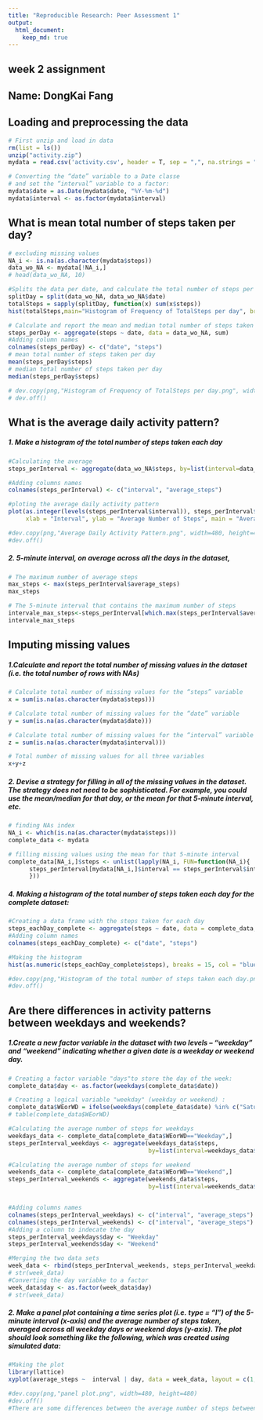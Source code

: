```yaml
---
title: "Reproducible Research: Peer Assessment 1"
output: 
  html_document:
    keep_md: true
---
```

## week 2 assignment
## Name: DongKai Fang
## Loading and preprocessing the data
```r
# First unzip and load in data 
rm(list = ls())
unzip("activity.zip")
mydata = read.csv('activity.csv', header = T, sep = ",", na.strings = "NA")

# Converting the “date” variable to a Date classe
# and set the “interval” variable to a factor:
mydata$date = as.Date(mydata$date, "%Y-%m-%d")
mydata$interval <- as.factor(mydata$interval)

```

## What is mean total number of steps taken per day?
```r
# excluding missing values
NA_i <- is.na(as.character(mydata$steps))
data_wo_NA <- mydata[!NA_i,]
# head(data_wo_NA, 10)

#Splits the data per date, and calculate the total number of steps per day
splitDay = split(data_wo_NA, data_wo_NA$date)
totalSteps = sapply(splitDay, function(x) sum(x$steps))
hist(totalSteps,main="Histogram of Frequency of TotalSteps per day", breaks = 15, col = "blue")

# Calculate and report the mean and median total number of steps taken per day
steps_perDay <- aggregate(steps ~ date, data = data_wo_NA, sum)
#Adding column names
colnames(steps_perDay) <- c("date", "steps")
# mean total number of steps taken per day
mean(steps_perDay$steps)
# median total number of steps taken per day
median(steps_perDay$steps)

# dev.copy(png,"Histogram of Frequency of TotalSteps per day.png", width=480, height=480)
# dev.off()

```

## What is the average daily activity pattern?
##### 1. Make a histogram of the total number of steps taken each day
```r

#Calculating the average
steps_perInterval <- aggregate(data_wo_NA$steps, by=list(interval=data_wo_NA$interval), FUN=mean)

#Adding columns names
colnames(steps_perInterval) <- c("interval", "average_steps")

#ploting the average daily activity pattern 
plot(as.integer(levels(steps_perInterval$interval)), steps_perInterval$average_steps, type="l",
     xlab = "Interval", ylab = "Average Number of Steps", main = "Average Daily Activity Pattern",  col ="red")

#dev.copy(png,"Average Daily Activity Pattern.png", width=480, height=480)
#dev.off()
```

##### 2. 5-minute interval, on average across all the days in the dataset,
```r
# The maximum number of average steps
max_steps <- max(steps_perInterval$average_steps)
max_steps

# The 5-minute interval that contains the maximum number of steps
intervale_max_steps<-steps_perInterval[which.max(steps_perInterval$average_steps),]$interval
intervale_max_steps
```

## Imputing missing values
##### 1.Calculate and report the total number of missing values in the dataset (i.e. the total number of rows with NAs)
```r
# Calculate total number of missing values for the “steps” variable
x = sum(is.na(as.character(mydata$steps)))

# Calculate total number of missing values for the “date” variable
y = sum(is.na(as.character(mydata$date)))

# Calculate total number of missing values for the “interval” variable
z = sum(is.na(as.character(mydata$interval)))

# Total number of missing values for all three variables
x+y+z
```

##### 2. Devise a strategy for filling in all of the missing values in the dataset. The strategy does not need to be sophisticated. For example, you could use the mean/median for that day, or the mean for that 5-minute interval, etc.
```r
# finding NAs index
NA_i <- which(is.na(as.character(mydata$steps)))
complete_data <- mydata

# filling missing values using the mean for that 5-minute interval
complete_data[NA_i,]$steps <- unlist(lapply(NA_i, FUN=function(NA_i){
      steps_perInterval[mydata[NA_i,]$interval == steps_perInterval$interval,]$average_steps
      }))
```

##### 4. Making a histogram of the total number of steps taken each day for the complete dataset:
```r
#Creating a data frame with the steps taken for each day
steps_eachDay_complete <- aggregate(steps ~ date, data = complete_data, sum)
#Adding column names
colnames(steps_eachDay_complete) <- c("date", "steps")

#Making the histogram
hist(as.numeric(steps_eachDay_complete$steps), breaks = 15, col = "blue", xlab = "Number of Steps", main= "Histogram of the total number of steps taken each day")

#dev.copy(png,"Histogram of the total number of steps taken each day.png", width=480, height=480)
#dev.off()
```

## Are there differences in activity patterns between weekdays and weekends?
##### 1.Create a new factor variable in the dataset with two levels -- "weekday" and "weekend" indicating whether a given date is a weekday or weekend day.
```r
# Creating a factor variable "days"to store the day of the week:
complete_data$day <- as.factor(weekdays(complete_data$date))

# Creating a logical variable "weekday" (weekday or weekend) :
complete_data$WEorWD = ifelse(weekdays(complete_data$date) %in% c("Saturday","Sunday"), "Weekend", "Weekday")
# table(complete_data$WEorWD)

#Calculating the average number of steps for weekdays
weekdays_data <- complete_data[complete_data$WEorWD=="Weekday",]
steps_perInterval_weekdays <- aggregate(weekdays_data$steps,
                                        by=list(interval=weekdays_data$interval), FUN=mean)

#Calculating the average number of steps for weekend
weekends_data <- complete_data[complete_data$WEorWD=="Weekend",]
steps_perInterval_weekends <- aggregate(weekends_data$steps,
                                        by=list(interval=weekends_data$interval), FUN=mean)


#Adding columns names
colnames(steps_perInterval_weekdays) <- c("interval", "average_steps")
colnames(steps_perInterval_weekends) <- c("interval", "average_steps")
#Adding a column to indecate the day
steps_perInterval_weekdays$day <- "Weekday"
steps_perInterval_weekends$day <- "Weekend"

#Merging the two data sets
week_data <- rbind(steps_perInterval_weekends, steps_perInterval_weekdays)
# str(week_data)
#Converting the day variabke to a factor
week_data$day <- as.factor(week_data$day)
# str(week_data)
```


##### 2. Make a panel plot containing a time series plot (i.e. type = "l") of the 5-minute interval (x-axis) and the average number of steps taken, averaged across all weekday days or weekend days (y-axis). The plot should look something like the following, which was created using simulated data:
```r
#Making the plot
library(lattice)
xyplot(average_steps ~  interval | day, data = week_data, layout = c(1,2), type ="l", ylab="Number of Steps")

#dev.copy(png,"panel plot.png", width=480, height=480)
#dev.off()
#There are some differences between the average number of steps between weekdays and weekends. For instance, it appears that the user started a bit later on weekend mornings and tend to do smaller numbers on weekend mornings.
```








